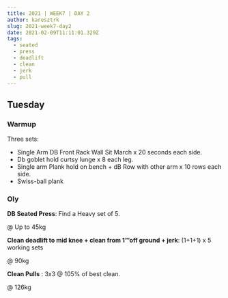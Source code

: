 ```yaml
---
title: 2021 | WEEK7 | DAY 2
author: karesztrk
slug: 2021-week7-day2
date: 2021-02-09T11:11:01.329Z
tags:
  - seated
  - press
  - deadlift
  - clean
  - jerk
  - pull
---
```


## Tuesday

### Warmup

Three sets:

- Single Arm DB Front Rack Wall Sit March x 20 seconds each side.
- Db goblet hold curtsy lunge x 8 each leg.
- Single arm Plank hold on bench + dB Row with other arm x 10 rows each side.
- Swiss-ball plank

### Oly

**DB Seated Press**: Find a Heavy set of 5.

@ Up to 45kg

**Clean deadlift to mid knee + clean from 1”’off ground + jerk**: (1+1+1) x 5 working sets

@ 90kg

**Clean Pulls** : 3x3 @ 105% of best clean.

@ 126kg
